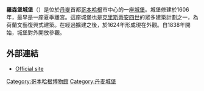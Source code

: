 {{Infobox building
|name = 羅森堡城堡
|image_size          = 350px
|image = Rosenborg_Castle_in_Copenhagen2.jpg
|caption = 羅森堡城堡
|location_town           = [[哥本哈根|哥本哈根]]
|location_country        = {{DEN}}
|coordinates             = {{coord|55|41|8|N|12|34|40|E|region:DK-101_type:landmark|display=inline,title}}
|map_type                = Denmark Copenhagen#Denmark
|map_alt                 = 
|map_caption             = 
|architect               = 小漢斯·範·斯汀溫克爾, 貝特朗格
|client                  = [[克里斯蒂安四世|克里斯蒂安四世]]
|engineer                = 
|construction_start_date = 1606年
|completion_date         = 1624年
|date_demolished         = 
|cost                    = 
|structural_system       = 
|style                   = 荷蘭文藝復興
}}
'''羅森堡城堡'''（{{lang-da|Rosenborg Slot}}）是位於[[丹麥|丹麥]]首都[[哥本哈根|哥本哈根]]市中心的一座[[城堡|城堡]]。城堡修建於1606年，最早是一座夏季離宮。這座城堡也是[[克里斯蒂安四世|克里斯蒂安四世]]的眾多建築計劃之一，為荷蘭文藝復興式建築。在經過擴建之後，於1624年形成現在外觀。自1838年開始，城堡對外開放參觀。

== 外部連結 ==
{{commonscat|Rosenborg Castle}}
* [http://www.rosenborgslot.dk/ Official site] {{Wayback|url=http://www.rosenborgslot.dk/ |date=20070612232241 }}{{da icon}}{{en icon}}
{{丹麦王宫}}
{{Authority control}}

[[Category:哥本哈根博物館|Category:哥本哈根博物館]]
[[Category:丹麦城堡|Category:丹麦城堡]]
